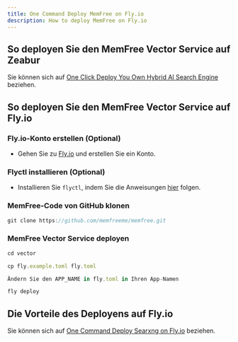 ```yaml
---
title: One Command Deploy MemFree on Fly.io
description: How to deploy MemFree on Fly.io
---
```


## So deployen Sie den MemFree Vector Service auf Zeabur

Sie können sich auf [One Click Deploy You Own Hybrid AI Search Engine](/docs/one-click-deploy-ai-search) beziehen.

## So deployen Sie den MemFree Vector Service auf Fly.io

<Steps>

### Fly.io-Konto erstellen (Optional)

-   Gehen Sie zu [Fly.io](https://fly.io) und erstellen Sie ein Konto.

### Flyctl installieren (Optional)

-   Installieren Sie `flyctl`, indem Sie die Anweisungen [hier](https://fly.io/docs/flyctl/install/) folgen.

### MemFree-Code von GitHub klonen

```js
git clone https://github.com/memfreeme/memfree.git
```

### MemFree Vector Service deployen

```js
cd vector

cp fly.example.toml fly.toml

Ändern Sie den APP_NAME in fly.toml in Ihren App-Namen

fly deploy
```

</Steps>

## Die Vorteile des Deployens auf Fly.io

Sie können sich auf [One Command Deploy Searxng on Fly.io](/docs/deploy-searxng-fly-io) beziehen.
